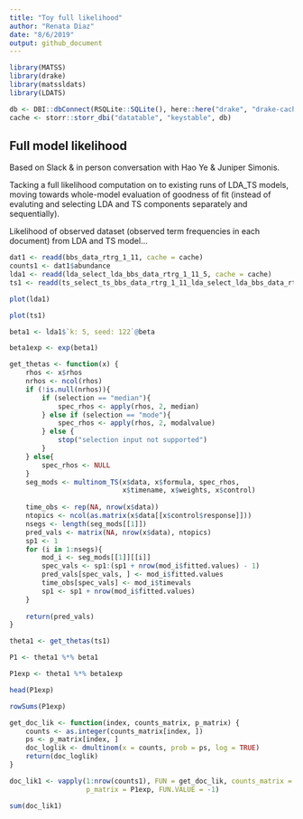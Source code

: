 ```yaml
---
title: "Toy full likelihood"
author: "Renata Diaz"
date: "8/6/2019"
output: github_document
---
```


```r

library(MATSS)
library(drake)
library(matssldats)
library(LDATS)

db <- DBI::dbConnect(RSQLite::SQLite(), here::here("drake", "drake-cache.sqlite"))
cache <- storr::storr_dbi("datatable", "keystable", db)

```

## Full model likelihood

Based on Slack & in person conversation with Hao Ye & Juniper Simonis.

Tacking a full likelihood computation on to existing runs of LDA_TS models, moving towards whole-model evaluation of goodness of fit (instead of evaluting and selecting LDA and TS components separately and sequentially). 

Likelihood of observed dataset (observed term frequencies in each document) from LDA and TS model...

```r
dat1 <- readd(bbs_data_rtrg_1_11, cache = cache)
counts1 <- dat1$abundance
lda1 <- readd(lda_select_lda_bbs_data_rtrg_1_11_5, cache = cache)
ts1 <- readd(ts_select_ts_bbs_data_rtrg_1_11_lda_select_lda_bbs_data_rtrg_1_11_5, cache = cache)

plot(lda1)

plot(ts1)
```


```r
beta1 <- lda1$`k: 5, seed: 122`@beta

beta1exp <- exp(beta1)

get_thetas <- function(x) {
    rhos <- x$rhos
    nrhos <- ncol(rhos)
    if (!is.null(nrhos)){
        if (selection == "median"){
            spec_rhos <- apply(rhos, 2, median)
        } else if (selection == "mode"){
            spec_rhos <- apply(rhos, 2, modalvalue)
        } else {
            stop("selection input not supported")
        }
    } else{
        spec_rhos <- NULL
    }
    seg_mods <- multinom_TS(x$data, x$formula, spec_rhos,  
                            x$timename, x$weights, x$control)
    
    time_obs <- rep(NA, nrow(x$data))
    ntopics <- ncol(as.matrix(x$data[[x$control$response]]))
    nsegs <- length(seg_mods[[1]])
    pred_vals <- matrix(NA, nrow(x$data), ntopics)
    sp1 <- 1
    for (i in 1:nsegs){
        mod_i <- seg_mods[[1]][[i]]
        spec_vals <- sp1:(sp1 + nrow(mod_i$fitted.values) - 1)
        pred_vals[spec_vals, ] <- mod_i$fitted.values
        time_obs[spec_vals] <- mod_i$timevals
        sp1 <- sp1 + nrow(mod_i$fitted.values)
    }
    
    return(pred_vals) 
}

theta1 <- get_thetas(ts1)

P1 <- theta1 %*% beta1

P1exp <- theta1 %*% beta1exp

head(P1exp)

rowSums(P1exp)
```

```r

get_doc_lik <- function(index, counts_matrix, p_matrix) {
    counts <- as.integer(counts_matrix[index, ])
    ps <- p_matrix[index, ]
    doc_loglik <- dmultinom(x = counts, prob = ps, log = TRUE)
    return(doc_loglik)
}

doc_lik1 <- vapply(1:nrow(counts1), FUN = get_doc_lik, counts_matrix = counts1, 
                   p_matrix = P1exp, FUN.VALUE = -1)

sum(doc_lik1)

```